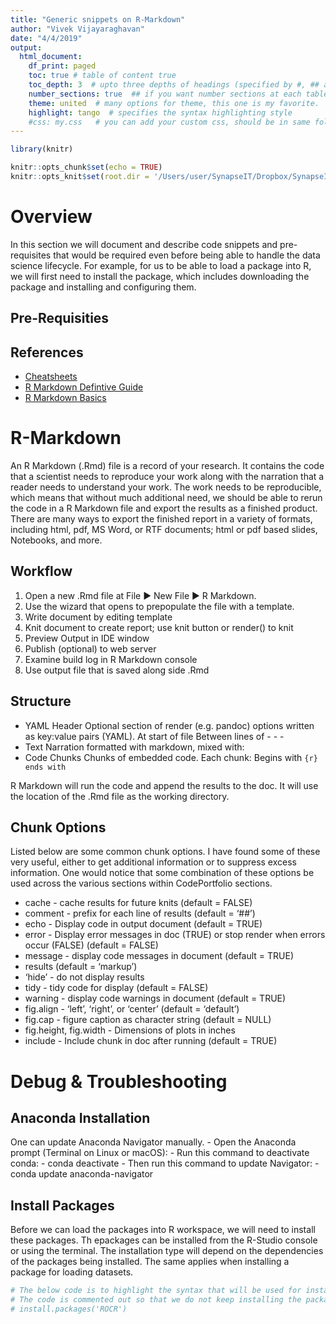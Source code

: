 ```yaml
---
title: "Generic snippets on R-Markdown"
author: "Vivek Vijayaraghavan"
date: "4/4/2019"
output:
  html_document:
    df_print: paged
    toc: true # table of content true
    toc_depth: 3  # upto three depths of headings (specified by #, ## and ###)
    number_sections: true  ## if you want number sections at each table header
    theme: united  # many options for theme, this one is my favorite.
    highlight: tango  # specifies the syntax highlighting style
    #css: my.css   # you can add your custom css, should be in same folder
---
```


```r
library(knitr)
```

```r
knitr::opts_chunk$set(echo = TRUE)
knitr::opts_knit$set(root.dir = '/Users/user/SynapseIT/Dropbox/SynapseIT/Education/DataScience/Masters in Data Science/IU Bloomington/Courses/02-INFO-I590-Applied Data Science/project/DataScience/CodePortfolio/data' )
```

# Overview
In this section we will document and describe code snippets and pre-requisites that would be required even before being able to handle the data science lifecycle. For example, for us to be able to load a package into R, we will first need to install the package, which includes downloading the package and installing and configuring them.

## Pre-Requisities

## References
 - [Cheatsheets](https://www.rstudio.com/resources/cheatsheets/#ide)
 - [R Markdown Defintive Guide](https://bookdown.org/yihui/rmarkdown/)
 - [R Markdown Basics](https://rmarkdown.rstudio.com/authoring_basics.html)

# R-Markdown
An R Markdown (.Rmd) file is a record of your research. It contains the code that a scientist needs to reproduce your work along with the narration that a reader needs to understand your work. The work needs to be reproducible, which means that without much additional need, we should be able to rerun the code in a R Markdown file and export the results as a finished product. There are many ways to export the finished report in a variety of formats, including html, pdf, MS Word, or RTF documents; html or pdf based slides, Notebooks, and more.

## Workflow
 1. Open a new .Rmd file at File ▶ New File ▶ R Markdown.  
 2. Use the wizard that opens to prepopulate the file with a template.
 3. Write document by editing template
 4. Knit document to create report; use knit button or render() to knit
 5. Preview Output in IDE window
 6. Publish (optional) to web server
 7. Examine build log in R Markdown console
 8. Use output file that is saved along side .Rmd
 
## Structure
 - YAML Header
  Optional section of render (e.g. pandoc) options written as key:value pairs (YAML).
  At start of file
  Between lines of - - -
 - Text
  Narration formatted with markdown, mixed with:
 - Code Chunks
  Chunks of embedded code. Each chunk:
  Begins with ```{r}
  ends with ```

R Markdown will run the code and append the results to the doc. It will use the location of the .Rmd file as the working directory.

## Chunk Options
Listed below are some common chunk options. I have found some of these very useful, either to get additional information or to suppress excess information. One would notice that some combination of these options be used across the various sections within CodePortfolio sections.

 - cache - cache results for future knits (default = FALSE)
 - comment - prefix for each line of results (default = '##')
 - echo - Display code in output document (default = TRUE)
 - error - Display error messages in doc (TRUE) or stop render when errors occur (FALSE) (default = FALSE)
 - message - display code messages in document (default = TRUE)
 - results (default = 'markup')
 - 'hide' - do not display results
 - tidy - tidy code for display (default = FALSE)
 - warning - display code warnings in document (default = TRUE)
 - fig.align - 'left', 'right', or 'center' (default = 'default')
 - fig.cap - figure caption as character string (default = NULL)
 - fig.height, fig.width - Dimensions of plots in inches
 - include - Include chunk in doc after running (default = TRUE)

# Debug & Troubleshooting
## Anaconda Installation
One can update Anaconda Navigator manually.
 - Open the Anaconda prompt (Terminal on Linux or macOS):
 - Run this command to deactivate conda:
 	- conda deactivate
 - Then run this command to update Navigator:
 	- conda update anaconda-navigator
 	
## Install Packages
Before we can load the packages into R workspace, we will need to install these packages. Th epackages can be installed from the R-Studio console or using the terminal. The installation type will depend on the dependencies of the packages being installed. The same applies when installing a package for loading datasets.
```r
# The below code is to highlight the syntax that will be used for installing packages.
# The code is commented out so that we do not keep installing the packages.
# install.packages('ROCR')
```
